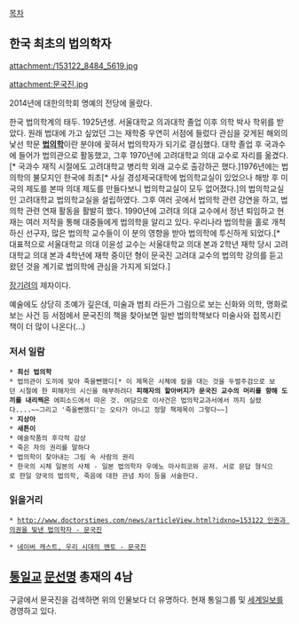 [[목차]]
== 한국 최초의 법의학자 ==
attachment:/153122_8484_5619.jpg

attachment:문국진.jpg

2014년에 대한의학회 명예의 전당에 올랐다.

한국 법의학계의 태두. 1925년생. 서울대학교 의과대학 졸업 이후 의학 박사 학위를 받았다. 원래 법대에 가고 싶었던 그는 재학중 우연히 서점에 들렀다 관심을 갖게된 해외의 낯선 학문 '''[[법의학]]'''이란 분야에 꽂혀서 법의학자가 되기로 결심했다. 대학 졸업 후 국과수에 들어가 법의관으로 활동했고, 그후 1970년에 고려대학교 의대 교수로 자리를 옮겼다.[* 국과수 재직 시절에도 고려대학교 병리학 외래 교수로 출강하곤 했다.]1976년에는 법의학의 불모지인 한국에 최초[* 사실 경성제국대학에 법의학교실이 있었으나 해방 후 미국의 제도를 본따 의대 제도를 만들다보니 법의학교실이 모두 없어졌다.]의 법의학교실인 고려대학교 법의학교실을 설립하였다. 그후 여러 곳에서 법의학 관련 강연을 하고, 법의학 관련 연재 활동을 활발히 했다. 1990년에 고려대 의대 교수에서 정년 퇴임하고 현재는 여러 저작을 통해 대중들에게 법의학을 알리고 있다. 우리나라 법의학을 홀로 개척하신 선구자, 많은 법의학 교수들이 이 분의 영향을 받아 법의학에 투신하게 되었다.[* 대표적으로 서울대학교 의대 이윤성 교수는 서울대학교 의대 본과 2학년 재학 당시 고려대학교 의대 본과 4학년에 재학 중이던 형이 문국진 고려대 교수의 법의학 강의를 듣고 왔던 것을 계기로 법의학에 관심을 가지게 되었다.]

[[장기려]]의 제자이다.

예술에도 상당히 조예가 깊은데, 미술과 범죄 라든가 그림으로 보는 신화와 의학, 명화로 보는 사건 등 서점에서 문국진의 책을 찾아보면 일반 법의학책보다 미술사와 접목시킨 책이 더 많이 나온다(…)

=== 저서 일람 ===
 * '''최신 법의학''' 
 * 법의관이 도끼에 맞아 죽을뻔했디[* 이 제목은 시체에 칼을 대는 것을 두벌주검으로 보던 시절에 한 피해자의 시신을 해부하려다 '''피해자의 할아버지가 문국진 교수의 머리를 향해 도끼를 내리찍은''' 에피소드에서 따온 것. 여담으로 이사건은 법의학교과서에서 까지 실렸다....~~그리고 '죽을뻔했디'는 오타가 아니고 정말 책제목이 그렇다~~]
 * '''지상아'''
 * '''새튼이'''
 * 예술작품의 후각적 감상 
 * 죽은 자의 권리를 말하다 
 * 법의학이 찾아내는 그림 속 사람의 권리
 * 한국의 시체 일본의 사체 - 일본 법의학자 우에노 마사히코와 공저. 서로 문답 형식으로 한일 양국의 법의학, 죽음에 대한 관념 차이 등을 서술한다.

=== 읽을거리 ===

 * [[http://www.doctorstimes.com/news/articleView.html?idxno=153122 인권과 의권을 빛낸 법의학자 - 문국진 ]]

 * [http://navercast.naver.com/contents.nhn?rid=83&contents_id=8633 네이버 캐스트, 우리 시대의 멘토 - 문국진]
== [[통일교]] [[문선명]] 총재의 4남 ==
구글에서 문국진을 검색하면 위의 인물보다 더 유명하다. 현재 통일그룹 및 [[세계일보]]를 경영하고 있다.
